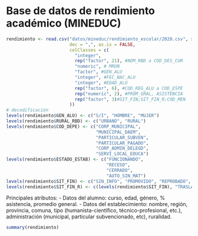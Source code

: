 # Base de datos de rendimiento académico (MINEDUC)

```r
rendimiento <- read.csv("datos/mineduc/rendimiento_escolar/2020.csv", sep = ";",
                        dec = ",", as.is = FALSE, 
                        colClasses = c(
                          "integer",
                          rep("factor", 21), #NOM_RBD a COD_DES_CUR
                          "numeric", # MRUN
                          "factor", #GEN_ALU
                          "integer", #FEC_NAC_ALU
                          "integer", #EDAD_ALU
                          rep("factor", 6), #COD_REG_ALU a COD_ESPE
                          rep("numeric", 2), #PROM_GRAL, ASISTENCIA
                          rep("factor", 3)#SIT_FIN;SIT_FIN_R;COD_MEN
                        ))
# decodificación
levels(rendimiento$GEN_ALU) <- c("S/I", "HOMBRE", "MUJER")
levels(rendimiento$RURAL_RBD) <- c("URBANO", "RURAL")
levels(rendimiento$COD_DEPE) <- c("CORP_MUNICIPAL", 
                                  "MUNICIPAL_DAEM", 
                                  "PARTICULAR_SUBVEN",
                                  "PARTICULAR_PAGADO",
                                  "CORP_ADMIN_DELEGD", 
                                  "SERVI_LOCAL_EDUCA")
levels(rendimiento$ESTADO_ESTAB) <- c("FUNCIONANDO", 
                                      "RECESO", 
                                      "CERRADO", 
                                      "AUTO_SIN_MAT")
levels(rendimiento$SIT_FIN) <- c("SIN_INFO", "PROMOVIDO", "REPROBADO", "RETIRADO")
levels(rendimiento$SIT_FIN_R) <- c(levels(rendimiento$SIT_FIN), "TRASLADADO")
```
Principales atributos:
- Datos del alumno: curso, edad, género, % asistencia, promedio general.
- Datos del establecimiento: nombre, región, provincia, comuna, tipo (humanista-científico, técnico-profesional, etc.), administración (municipal, particular subvencionado, etc), ruralidad.

```r
summary(rendimiento)
```

 
